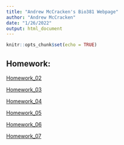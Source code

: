 ```yaml
---
title: "Andrew McCracken's Bio381 Webpage"
author: "Andrew McCracken"
date: "1/26/2022"
output: html_document
---
```


```r
knitr::opts_chunk$set(echo = TRUE)
```

## Homework: 

[Homework_02](Homework_02.html)

[Homework_03](Homework_03.html)

[Homework_04](Homework_04.html)

[Homework_05](Homework_05.html)

[Homework_06](Homework_06.html)

[Homework_07](Homework_07.html)
